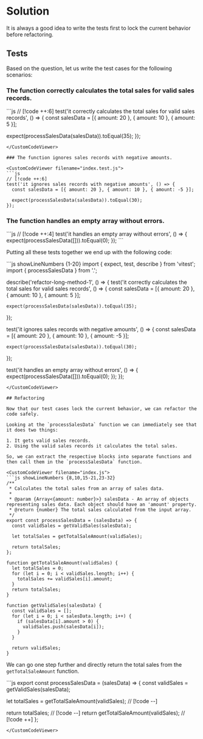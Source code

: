 
# Solution

It is always a good idea to write the tests first to lock the current behavior before refactoring.

## Tests

Based on the question, let us write the test cases for the following scenarios:

### The function correctly calculates the total sales for valid sales records.

<CustomCodeViewer filename="index.test.js">
```js
// [!code ++:6]
test('it correctly calculates the total sales for valid sales records', () => {
  const salesData = [{ amount: 20 }, { amount: 10 }, { amount: 5 }];

  expect(processSalesData(salesData)).toEqual(35);
});
```
</CustomCodeViewer>

### The function ignores sales records with negative amounts.

<CustomCodeViewer filename="index.test.js">
```js
// [!code ++:6]
test('it ignores sales records with negative amounts', () => {
  const salesData = [{ amount: 20 }, { amount: 10 }, { amount: -5 }];

  expect(processSalesData(salesData)).toEqual(30);
});
```
</CustomCodeViewer>

### The function handles an empty array without errors.

<CustomCodeViewer filename="index.test.js">
```js
// [!code ++:4]
test('it handles an empty array without errors', () => {
  expect(processSalesData([])).toEqual(0);
});
```
</CustomCodeViewer>

Putting all these tests together we end up with the following code:

<CustomCodeViewer filename="index.test.js">
```js showLineNumbers {1-20}
import { expect, test, describe } from 'vitest';
import { processSalesData } from '.';

describe('refactor-long-method-1', () => {
  test('it correctly calculates the total sales for valid sales records', () => {
    const salesData = [{ amount: 20 }, { amount: 10 }, { amount: 5 }];

    expect(processSalesData(salesData)).toEqual(35);
  });

  test('it ignores sales records with negative amounts', () => {
    const salesData = [{ amount: 20 }, { amount: 10 }, { amount: -5 }];

    expect(processSalesData(salesData)).toEqual(30);
  });

  test('it handles an empty array without errors', () => {
    expect(processSalesData([])).toEqual(0);
  });
});
```
</CustomCodeViewer>

## Refactoring

Now that our test cases lock the current behavior, we can refactor the code safely.

Looking at the `processSalesData` function we can immediately see that it does two things:

1. It gets valid sales records.
2. Using the valid sales records it calculates the total sales.

So, we can extract the respective blocks into separate functions and then call them in the `processSalesData` function.

<CustomCodeViewer filename="index.js">
```js showLineNumbers {8,10,15-21,23-32}
/**
 * Calculates the total sales from an array of sales data.
 *
 * @param {Array<{amount: number}>} salesData - An array of objects representing sales data. Each object should have an 'amount' property.
 * @return {number} The total sales calculated from the input array.
 */
export const processSalesData = (salesData) => {
  const validSales = getValidSales(salesData);

  let totalSales = getTotalSaleAmount(validSales);

  return totalSales;
};

function getTotalSaleAmount(validSales) {
  let totalSales = 0;
  for (let i = 0; i < validSales.length; i++) {
    totalSales += validSales[i].amount;
  }
  return totalSales;
}

function getValidSales(salesData) {
  const validSales = [];
  for (let i = 0; i < salesData.length; i++) {
    if (salesData[i].amount > 0) {
      validSales.push(salesData[i]);
    }
  }

  return validSales;
}
```
</CustomCodeViewer>

We can go one step further and directly return the total sales from the `getTotalSaleAmount` function.

<CustomCodeViewer filename="index.js">
```js
export const processSalesData = (salesData) => {
  const validSales = getValidSales(salesData);

  let totalSales = getTotalSaleAmount(validSales); // [!code --]

  return totalSales; // [!code --]
  return getTotalSaleAmount(validSales); // [!code ++]
};
```
</CustomCodeViewer>